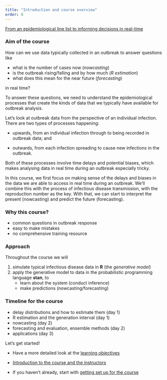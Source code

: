 ```yaml
---
title: "Introduction and course overview"
order: 0
---
```


[From an epidemiological line list to informing decisions in real-time](slides/from-line-list-to-decisions.qmd)

### Aim of the course

How can we use data typically collected in an outbreak to answer questions like

-   what is the number of cases now (*nowcasting*)
-   is the outbreak rising/falling and by how much (*R estimation*)
-   what does this mean for the near future (*forecasting*)

in real time?

To answer these questions, we need to understand the epidemiological processes that create the kinds of data that we typically have available for outbreak analysis.

::: callout
Let's look at outbreak data from the perspective of an individual infection.
There are two types of processes happening:

-   upwards, from an individual infection through to being recorded in outbreak data; and

-   outwards, from each infection spreading to cause new infections in the outbreak.

Both of these processes involve time delays and potential biases, which makes analysing data in real time during an outbreak especially tricky.
:::

In this course, we first focus on making sense of the delays and biases in the data we are able to access in real time during an outbreak.
We'll combine this with the process of infectious disease transmission, with the reproduction number as the key.
With that, we can start to interpret the present (nowcasting) and predict the future (forecasting).

### Why this course?

-   common questions in outbreak response
-   easy to make mistakes
-   no comprehensive training resource

### Approach

Throughout the course we will

1.  simulate typical infectious disease data in **R** (the *generative model*)
2.  apply the generative model to data in the probabilistic programming language **stan**, to
    -   learn about the system (conduct inference)
    -   make predictions (nowcasting/forecasting)

### Timeline for the course

-   delay distributions and how to estimate them (day 1)
-   R estimation and the generation interval (day 1)
-   nowcasting (day 2)
-   forecasting and evaluation, ensemble methods (day 2)
-   applications (day 3)

Let's get started!

-   Have a more detailed look at the [learning objectives](/learning_objectives.qmd)

-   [Introduction to the course and the instructors](slides/introduction-to-the-course-and-instructors.qmd)

-   If you haven't already, start with [getting set up for the course](/getting-set-up.qmd)
